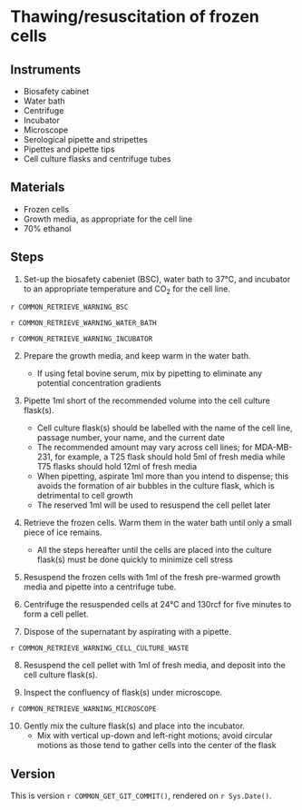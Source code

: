 # Thawing/resuscitation of frozen cells 

## Instruments

- Biosafety cabinet
- Water bath
- Centrifuge
- Incubator
- Microscope
- Serological pipette and stripettes
- Pipettes and pipette tips
- Cell culture flasks and centrifuge tubes

## Materials

- Frozen cells
- Growth media, as appropriate for the cell line
- 70% ethanol

## Steps

1. Set-up the biosafety cabeniet (BSC), water bath to 37°C, and incubator to an appropriate temperature and CO~2~ for the cell line.

::: {.rmdwarning}

`r COMMON_RETRIEVE_WARNING_BSC`

`r COMMON_RETRIEVE_WARNING_WATER_BATH`

`r COMMON_RETRIEVE_WARNING_INCUBATOR`

:::

2. Prepare the growth media, and keep warm in the water bath.
    - If using fetal bovine serum, mix by pipetting to eliminate any potential concentration gradients

3. Pipette 1ml short of the recommended volume into the cell culture flask(s).
    - Cell culture flask(s) should be labelled with the name of the cell line, passage number, your name, and the current date
    - The recommended amount may vary across cell lines; for MDA-MB-231, for example, a T25 flask should hold 5ml of fresh media while T75 flasks should hold 12ml of fresh media
    - When pipetting, aspirate 1ml more than you intend to dispense; this avoids the formation of air bubbles in the culture flask, which is detrimental to cell growth
    - The reserved 1ml will be used to resuspend the cell pellet later

4. Retrieve the frozen cells. 
   Warm them in the water bath until only a small piece of ice remains.
    - All the steps hereafter until the cells are placed into the culture flask(s) must be done quickly to minimize cell stress

5. Resuspend the frozen cells with 1ml of the fresh pre-warmed growth media and pipette into a centrifuge tube.

6. Centrifuge the resuspended cells at 24°C and 130rcf for five minutes to form a cell pellet.

7. Dispose of the supernatant by aspirating with a pipette.

::: {.rmdwarning}

`r COMMON_RETRIEVE_WARNING_CELL_CULTURE_WASTE`

:::

8. Resuspend the cell pellet with 1ml of fresh media, and deposit into the cell culture flask(s).

9. Inspect the confluency of flask(s) under microscope.

::: {.rmdwarning}

`r COMMON_RETRIEVE_WARNING_MICROSCOPE`

:::

10. Gently mix the culture flask(s) and place into the incubator.
    - Mix with vertical up-down and left-right motions; avoid circular motions as those tend to gather cells into the center of the flask

## Version

This is version ``r COMMON_GET_GIT_COMMIT()``, rendered on `r Sys.Date()`.
